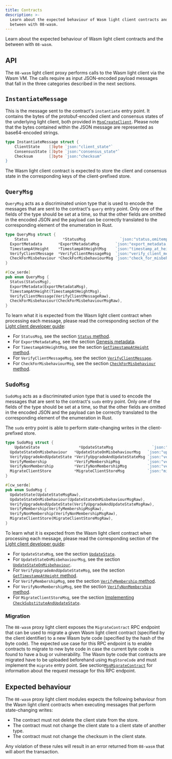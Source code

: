 ```yaml
---
title: Contracts
description: >-
  Learn about the expected behaviour of Wasm light client contracts and the
  between with 08-wasm.
---
```


Learn about the expected behaviour of Wasm light client contracts and the between with `08-wasm`.

## API

The `08-wasm` light client proxy performs calls to the Wasm light client via the Wasm VM. The calls require as input JSON-encoded payload messages that fall in the three categories described in the next sections.

## `InstantiateMessage`

This is the message sent to the contract's `instantiate` entry point. It contains the bytes of the protobuf-encoded client and consensus states of the underlying light client, both provided in [`MsgCreateClient`](https://github.com/cosmos/ibc-go/blob/v8.0.0/proto/ibc/core/client/v1/tx.proto#L40-L52). Please note that the bytes contained within the JSON message are represented as base64-encoded strings.

```go
type InstantiateMessage struct {
    ClientState    []byte `json:"client_state"`
	ConsensusState []byte `json:"consensus_state"`
	Checksum       []byte `json:"checksum"
}
```

The Wasm light client contract is expected to store the client and consensus state in the corresponding keys of the client-prefixed store.

## `QueryMsg`

`QueryMsg` acts as a discriminated union type that is used to encode the messages that are sent to the contract's `query` entry point. Only one of the fields of the type should be set at a time, so that the other fields are omitted in the encoded JSON and the payload can be correctly translated to the corresponding element of the enumeration in Rust.

```go
type QueryMsg struct {
    Status               *StatusMsg               `json:"status,omitempty"`
  ExportMetadata       *ExportMetadataMsg       `json:"export_metadata,omitempty"`
  TimestampAtHeight    *TimestampAtHeightMsg    `json:"timestamp_at_height,omitempty"`
  VerifyClientMessage  *VerifyClientMessageMsg  `json:"verify_client_message,omitempty"`
  CheckForMisbehaviour *CheckForMisbehaviourMsg `json:"check_for_misbehaviour,omitempty"`
}
```

```rust
#[cw_serde]
pub enum QueryMsg {
  Status(StatusMsg),
  ExportMetadata(ExportMetadataMsg),
  TimestampAtHeight(TimestampAtHeightMsg),
  VerifyClientMessage(VerifyClientMessageRaw),
  CheckForMisbehaviour(CheckForMisbehaviourMsgRaw),
}
```

To learn what it is expected from the Wasm light client contract when processing each message, please read the corresponding section of the [Light client developer guide](/docs/ibc/v8.5.x/03-light-clients/01-developer-guide/overview):

- For `StatusMsg`, see the section [`Status` method](/docs/ibc/v8.5.x/03-light-clients/01-developer-guide/client-state#status-method).
- For `ExportMetadataMsg`, see the section [Genesis metadata](/docs/ibc/v8.5.x/03-light-clients/01-developer-guide/genesis#genesis-metadata).
- For `TimestampAtHeightMsg`, see the section [`GetTimestampAtHeight` method](/docs/ibc/v8.5.x/03-light-clients/01-developer-guide/client-state#gettimestampatheight-method).
- For `VerifyClientMessageMsg`, see the section [`VerifyClientMessage`](/docs/ibc/v8.5.x/03-light-clients/01-developer-guide/updates-and-misbehaviour#verifyclientmessage).
- For `CheckForMisbehaviourMsg`, see the section [`CheckForMisbehaviour` method](/docs/ibc/v8.5.x/03-light-clients/01-developer-guide/client-state#checkformisbehaviour-method).

## `SudoMsg`

`SudoMsg` acts as a discriminated union type that is used to encode the messages that are sent to the contract's `sudo` entry point. Only one of the fields of the type should be set at a time, so that the other fields are omitted in the encoded JSON and the payload can be correctly translated to the corresponding element of the enumeration in Rust.

The `sudo` entry point is able to perform state-changing writes in the client-prefixed store.

```go
type SudoMsg struct {
    UpdateState                 *UpdateStateMsg                 `json:"update_state,omitempty"`
  UpdateStateOnMisbehaviour   *UpdateStateOnMisbehaviourMsg   `json:"update_state_on_misbehaviour,omitempty"`
  VerifyUpgradeAndUpdateState *VerifyUpgradeAndUpdateStateMsg `json:"verify_upgrade_and_update_state,omitempty"`
  VerifyMembership            *VerifyMembershipMsg            `json:"verify_membership,omitempty"`
  VerifyNonMembership         *VerifyNonMembershipMsg         `json:"verify_non_membership,omitempty"`
  MigrateClientStore          *MigrateClientStoreMsg          `json:"migrate_client_store,omitempty"`
}
```

```rust
#[cw_serde]
pub enum SudoMsg {
  UpdateState(UpdateStateMsgRaw),
  UpdateStateOnMisbehaviour(UpdateStateOnMisbehaviourMsgRaw),
  VerifyUpgradeAndUpdateState(VerifyUpgradeAndUpdateStateMsgRaw),
  VerifyMembership(VerifyMembershipMsgRaw),
  VerifyNonMembership(VerifyNonMembershipMsgRaw),
  MigrateClientStore(MigrateClientStoreMsgRaw),
}
```

To learn what it is expected from the Wasm light client contract when processing each message, please read the corresponding section of the [Light client developer guide](/docs/ibc/v8.5.x/03-light-clients/01-developer-guide/overview):

- For `UpdateStateMsg`, see the section [`UpdateState`](/docs/ibc/v8.5.x/03-light-clients/01-developer-guide/updates-and-misbehaviour#updatestate).
- For `UpdateStateOnMisbehaviourMsg`, see the section [`UpdateStateOnMisbehaviour`](/docs/ibc/v8.5.x/03-light-clients/01-developer-guide/updates-and-misbehaviour#updatestateonmisbehaviour).
- For `VerifyUpgradeAndUpdateStateMsg`, see the section [`GetTimestampAtHeight` method](/docs/ibc/v8.5.x/03-light-clients/01-developer-guide/upgrades#implementing-verifyupgradeandupdatestate).
- For `VerifyMembershipMsg`, see the section [`VerifyMembership` method](/docs/ibc/v8.5.x/03-light-clients/01-developer-guide/client-state#verifymembership-method).
- For `VerifyNonMembershipMsg`, see the section [`VerifyNonMembership` method](/docs/ibc/v8.5.x/03-light-clients/01-developer-guide/client-state#verifynonmembership-method).
- For `MigrateClientStoreMsg`, see the section [Implementing `CheckSubstituteAndUpdateState`](/docs/ibc/v8.5.x/03-light-clients/01-developer-guide/proposals#implementing-checksubstituteandupdatestate).

### Migration

The `08-wasm` proxy light client exposes the `MigrateContract` RPC endpoint that can be used to migrate a given Wasm light client contract (specified by the client identifier) to a new Wasm byte code (specified by the hash of the byte code). The expected use case for this RPC endpoint is to enable contracts to migrate to new byte code in case the current byte code is found to have a bug or vulnerability. The Wasm byte code that contracts are migrated have to be uploaded beforehand using `MsgStoreCode` and must implement the `migrate` entry point. See section[`MsgMigrateContract`](/docs/ibc/v8.5.x/messages#msgmigratecontract) for information about the request message for this RPC endpoint.

## Expected behaviour

The `08-wasm` proxy light client modules expects the following behaviour from the Wasm light client contracts when executing messages that perform state-changing writes:

- The contract must not delete the client state from the store.
- The contract must not change the client state to a client state of another type.
- The contract must not change the checksum in the client state.

Any violation of these rules will result in an error returned from `08-wasm` that will abort the transaction.
